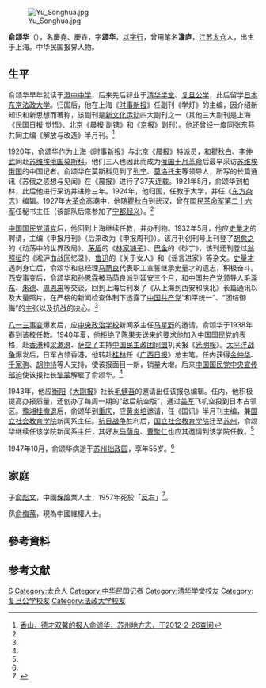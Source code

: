 {{refimprove|time=2012-03-02T02:50:59+00:00}}
[[File:Yu_Songhua.jpg|thumb]]

'''俞颂华'''（{{bd|1893年||1947年|}}），名慶堯、慶垚，字'''颂华'''，[[以字行|以字行]]，曾用笔名'''澹庐'''，[[江苏|江苏]][[太仓|太仓]]人，出生于上海。中华民国报界人物。

==生平==
俞颂华早年就读于[[澄中中学|澄中中学]]，后来先后肄业于[[清华学堂|清华学堂]]、[[复旦公学|复旦公学]]，此后留学[[日本|日本]][[东京|东京]][[法政大学|法政大学]]。归国后，他在上海《[[时事新报|时事新报]]》任副刊《学灯》的主编，因介绍新知识和新思想而著称，该副刊是[[新文化运动|新文化运动]]四大副刊之一（其他三大副刊是上海《[[民国日报|民国日报]]·觉悟》、北京《[[晨报_(北京)|晨报]]·副镌》和《[[京报|京报]]》副刊）。他还曾经一度同[[张东荪|张东荪]]共同主编《解放与改造》半月刊。<ref name=xs>[http://www.dfzb.suzhou.gov.cn/zsbl/329127.htm 香山，德才双馨的报人俞颂华，苏州地方志，于2012-2-26查阅]{{dead link|date=2017年11月 |bot=InternetArchiveBot |fix-attempted=yes }}</ref>

1920年，俞颂华作为上海《时事新报》与北京《晨报》特派员，和[[瞿秋白|瞿秋白]]、[[李仲武|李仲武]]同赴[[苏维埃俄国|苏维埃俄国]][[莫斯科|莫斯科]]。他们三人也因此而成为[[俄国十月革命|俄国十月革命]]后最早采访[[苏维埃俄国|苏维埃俄国]]的中国记者。俞颂华在莫斯科见到了[[列宁|列宁]]、[[莫洛托夫|莫洛托夫]]等领导人，所写的长篇通讯《苏俄之感想与见闻》在《晨报》进行了37天连载。1921年5月，俞颂华到柏林，此后他进行采访并进修三年。1924年，他归国，任教于大学，并任《[[东方杂志|东方杂志]]》编辑。1927年[[大革命|大革命]]高潮中，他随[[瞿秋白|瞿秋白]]到武汉，曾在[[国民革命军第二十六军|国民革命军第二十六军]]任秘书主任（该部队后来参加了[[宁都起义|宁都起义]]）。<ref name=xs/>

[[中国国民党清党|中国国民党清党]]后，他回到上海继续任教，并办刊物。1932年5月，他应[[史量才|史量才]]的聘请，主编《申报月刊》（后来改为《申报周刊》）。该月刊创刊号上刊登了[[胡愈之|胡愈之]]的《动荡中的世界政局》、[[茅盾|茅盾]]的《[[林家铺子|林家铺子]]》、[[巴金|巴金]]的《砂丁》，该刊还刊登过[[翁照垣|翁照垣]]的《淞沪血战回忆录》、[[鲁迅|鲁迅]]的《关于女人》和《谣言进家》等杂文。[[史量才|史量才]]遇刺身亡后，俞颂华和总经理[[马荫良|马荫良]]代表职工宣誓继承史量才的遗志，积极奋斗。[[西安事变|西安事变]]后，俞颂华和[[孙恩霖|孙恩霖]]被马荫良派到[[延安|延安]]三个月，和[[中国共产党|中国共产党]]领导人[[毛泽东|毛泽东]]、[[朱德|朱德]]、[[周恩来|周恩来]]等交谈，回到上海后刊发了《从上海到西安和陕北》长篇通讯以及大量照片，在严格的新闻检查体制下透露了[[中国共产党|中国共产党]]“和平统一”、“团结御侮”的主张以及抗战的决心。<ref name=xs/>

[[八一三事变|八一三事变]]爆发后，应[[中央政治学校|中央政治学校]]新闻系主任[[马星野|马星野]]的邀请，俞颂华于1938年春到该校任教。1940年夏，他拒绝了[[陈果夫|陈果夫]]送来的要求他加入[[中国国民党|中国国民党]]的表格，赴[[香港|香港]]和[[梁漱溟|梁漱溟]]、[[萨空了|萨空了]]主持[[中国民主政团同盟|中国民主政团同盟]]机关报《[[光明報_(中國民主政團同盟刊物)|光明報]]》。[[太平洋战争|太平洋战争]]爆发后，日军占领香港，他转赴[[桂林|桂林]]任《[[广西日报|广西日报]]》总主笔，任内获得[[金仲华|金仲华]]、[[千家驹|千家驹]]、[[胡仲持|胡仲持]]等人支持，使该报面目一新，销量大增。后来[[中国国民党中央宣传部|中国国民党中央宣传部]]迫使该报社长[[黎蒙|黎蒙]]解雇了俞颂华。<ref name=xs/>

1943年，他应[[衡阳|衡阳]]《[[大刚报|大刚报]]》社长[[毛健吾|毛健吾]]的邀请出任该报总编辑。任内，他积极提高办报质量，还创办了每周一期的“敌后航空版”，通过[[美军|美军]]飞机空投到日本占领区。[[豫湘桂战役|豫湘桂撤退]]后，俞颂华到[[重庆|重庆]]，应[[黄炎培|黄炎培]]邀请，任《国讯》半月刊主编，兼[[国立社会教育学院|国立社会教育学院]]新闻系主任。[[抗日战争|抗日战争]]胜利后，[[国立社会教育学院|国立社会教育学院]]迁至[[苏州|苏州]]，俞颂华继续任该学院新闻系主任，其好友[[马荫良|马荫良]]、[[曹聚仁|曹聚仁]]也应其邀请到该学院任教。<ref name=xs/>

1947年10月，俞颂华病逝于[[苏州|苏州]][[拙政园|拙政园]]，享年55岁。<ref name=xs/>

==家庭==
子[[俞彪文|俞彪文]]，中國[[保險|保險]]業人士，1957年死於「[[反右|反右]]」<ref>{{Cite web |url=http://shh.sinoins.com/2016-01/22/content_182788.htm |title=俞彪文：谁能听得见我的声音？_中保网 |accessdate=2019-01-19 |archive-date=2019-01-20 |archive-url=https://web.archive.org/web/20190120043042/http://shh.sinoins.com/2016-01/22/content_182788.htm |dead-url=no }}</ref>。

孫[[俞梅蓀|俞梅蓀]]，現為中國維權人士。

== 參考資料 ==
{{Reflist}}

==参考文献==
{{reflist}}

{{马克思主义在中国的早期传播}}

{{DEFAULTSORT:Yu俞}}
[[Category:俞姓|S]]
[[Category:太仓人|Category:太仓人]]
[[Category:中华民国记者|Category:中华民国记者]]
[[Category:清华学堂校友|Category:清华学堂校友]]
[[Category:复旦公学校友|Category:复旦公学校友]]
[[Category:法政大学校友|Category:法政大学校友]]